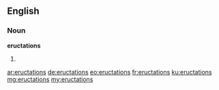 ==English==

===Noun===
'''eructations'''

# {{plural of|eructation}}

[[ar:eructations]]
[[de:eructations]]
[[eo:eructations]]
[[fr:eructations]]
[[ku:eructations]]
[[mg:eructations]]
[[my:eructations]]